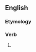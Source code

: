 ==English==

===Etymology===
{{suffix|en|weary|ing}}

===Verb===
{{head|en|verb form}}

# {{present participle of|en|weary|nocat=1}}
